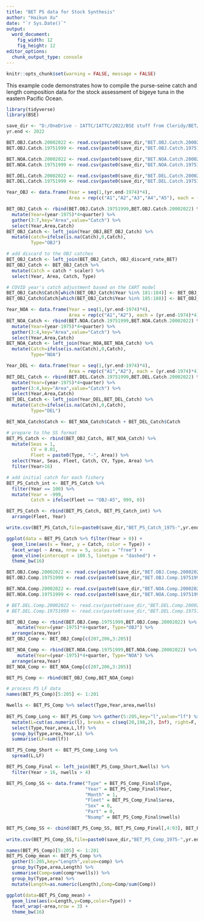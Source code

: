 ```yaml
---
title: "BET PS data for Stock Synthesis"
author: "Haikun Xu"
date: "`r Sys.Date()`"
output:
  word_document:
    fig_width: 12
    fig_height: 12
editor_options: 
  chunk_output_type: console
---
```


```r
knitr::opts_chunk$set(warning = FALSE, message = FALSE)
```

This example code demonstrates how to compile the purse-seine catch and length composition data for the stock assessment of bigeye tuna in the eastern Pacific Ocean.

```r

library(tidyverse)
library(BSE)

save_dir <- "D:/OneDrive - IATTC/IATTC/2022/BSE stuff from Cleridy/BET/"
yr.end <- 2022

BET.OBJ.Catch.20002022 <- read.csv(paste0(save_dir,"BET.OBJ.Catch.20002022.csv"))
BET.OBJ.Catch.19751999 <- read.csv(paste0(save_dir,"BET.OBJ.Catch.19751999.csv"))

BET.NOA.Catch.20002022 <- read.csv(paste0(save_dir,"BET.NOA.Catch.20002022.csv"))
BET.NOA.Catch.19751999 <- read.csv(paste0(save_dir,"BET.NOA.Catch.19751999.csv"))

BET.DEL.Catch.20002022 <- read.csv(paste0(save_dir,"BET.DEL.Catch.20002022.csv"))
BET.DEL.Catch.19751999 <- read.csv(paste0(save_dir,"BET.DEL.Catch.19751999.csv"))
```

```r
Year_OBJ <- data.frame(Year = seq(1,(yr.end-1974)*4),
                       Area = rep(c("A1","A2","A3","A4","A5"), each = (yr.end-1974)*4))

BET_OBJ_Catch <- rbind(BET.OBJ.Catch.19751999,BET.OBJ.Catch.20002022) %>% 
  mutate(Year=(year-1975)*4+quarter) %>%
  gather(3:7,key="Area",value="Catch") %>% 
  select(Year,Area,Catch)
BET_OBJ_Catch <- left_join(Year_OBJ,BET_OBJ_Catch) %>%
  mutate(catch=ifelse(is.na(Catch),0,Catch),
         Type="OBJ")

# add discard to the OBJ catches
BET_OBJ_Catch <- left_join(BET_OBJ_Catch, OBJ_discard_rate_BET)
BET_OBJ_Catch <- BET_OBJ_Catch %>%
  mutate(Catch = catch * scaler) %>%
  select(Year, Area, Catch, Type)

# COVID year's catch adjustment based on the CART model
BET_OBJ_Catch$Catch[which(BET_OBJ_Catch$Year %in% 181:184)] <- BET_OBJ_Catch$Catch[which(BET_OBJ_Catch$Year %in% 181:184)] * 0.88
BET_OBJ_Catch$Catch[which(BET_OBJ_Catch$Year %in% 185:188)] <- BET_OBJ_Catch$Catch[which(BET_OBJ_Catch$Year %in% 185:188)] * 0.82

Year_NOA <- data.frame(Year = seq(1,(yr.end-1974)*4),
                       Area = rep(c("A1","A2"), each = (yr.end-1974)*4))
BET_NOA_Catch <- rbind(BET.NOA.Catch.19751999,BET.NOA.Catch.20002022) %>% 
  mutate(Year=(year-1975)*4+quarter) %>%
  gather(3:4,key="Area",value="Catch") %>% 
  select(Year,Area,Catch)
BET_NOA_Catch <- left_join(Year_NOA,BET_NOA_Catch) %>%
  mutate(Catch=ifelse(is.na(Catch),0,Catch),
         Type="NOA")

Year_DEL <- data.frame(Year = seq(1,(yr.end-1974)*4),
                       Area = rep(c("A1","A2"), each = (yr.end-1974)*4))
BET_DEL_Catch <- rbind(BET.DEL.Catch.19751999,BET.DEL.Catch.20002022) %>% 
  mutate(Year=(year-1975)*4+quarter) %>%
  gather(3:4,key="Area",value="Catch") %>% 
  select(Year,Area,Catch)
BET_DEL_Catch <- left_join(Year_DEL,BET_DEL_Catch) %>%
  mutate(Catch=ifelse(is.na(Catch),0,Catch),
         Type="DEL")

BET_NOA_Catch$Catch <- BET_NOA_Catch$Catch + BET_DEL_Catch$Catch

# prepare to the SS format
BET_PS_Catch <- rbind(BET_OBJ_Catch, BET_NOA_Catch) %>%
  mutate(Seas = 1,
         CV = 0.01,
         Fleet = paste0(Type, "-", Area)) %>%
  select(Year, Seas, Fleet, Catch, CV, Type, Area) %>%
  filter(Year>16)

# add initial catch for each fishery
BET_PS_Catch_int <- BET_PS_Catch %>%
  filter(Year == 100) %>%
  mutate(Year = -999,
         Catch = ifelse(Fleet == "OBJ-A5", 999, 0))

BET_PS_Catch <- rbind(BET_PS_Catch, BET_PS_Catch_int) %>%
  arrange(Fleet, Year)

write.csv(BET_PS_Catch,file=paste0(save_dir,"BET_PS_Catch_1975-",yr.end,".csv"),row.names = FALSE)
```

```r
ggplot(data = BET_PS_Catch %>% filter(Year > 0)) +
  geom_line(aes(x = Year, y = Catch, color = Type)) +
  facet_wrap( ~ Area, nrow = 5, scales = "free") +
  geom_vline(xintercept = 100.5, linetype = "dashed") +
  theme_bw(16)
```

```r
BET.OBJ.Comp.20002022 <- read.csv(paste0(save_dir,"BET.OBJ.Comp.20002022.csv"))
BET.OBJ.Comp.19751999 <- read.csv(paste0(save_dir,"BET.OBJ.Comp.19751999.csv"))

BET.NOA.Comp.20002022 <- read.csv(paste0(save_dir,"BET.NOA.Comp.20002022.csv"))
BET.NOA.Comp.19751999 <- read.csv(paste0(save_dir,"BET.NOA.Comp.19751999.csv"))

# BET.DEL.Comp.20002022 <- read.csv(paste0(save_dir,"BET.DEL.Comp.20002022.csv"))
# BET.DEL.Comp.19751999 <- read.csv(paste0(save_dir,"BET.DEL.Comp.19751999.csv"))
```

```r
BET_OBJ_Comp <- rbind(BET.OBJ.Comp.19751999,BET.OBJ.Comp.20002022) %>%
    mutate(Year=(year-1975)*4+quarter, Type="OBJ") %>%
  arrange(area,Year)
BET_OBJ_Comp <- BET_OBJ_Comp[c(207,206,3:205)]

BET_NOA_Comp <- rbind(BET.NOA.Comp.19751999,BET.NOA.Comp.20002022) %>%
    mutate(Year=(year-1975)*4+quarter, Type="NOA") %>%
  arrange(area,Year)
BET_NOA_Comp <- BET_NOA_Comp[c(207,206,3:205)]

BET_PS_Comp <- rbind(BET_OBJ_Comp,BET_NOA_Comp)

# process PS LF data
names(BET_PS_Comp)[5:205] <- 1:201

Nwells <- BET_PS_Comp %>% select(Type,Year,area,nwells)
  
BET_PS_Comp_Long <- BET_PS_Comp %>% gather(5:205,key="l",value="lf") %>%
  mutate(L=cut(as.numeric(l), breaks = c(seq(20,198,2), Inf), right=F, labels = seq(20,198,2))) %>% na.omit() %>%
  select(Type,Year,area,L,lf) %>%
  group_by(Type,area,Year,L) %>%
  summarise(LF=sum(lf))

BET_PS_Comp_Short <- BET_PS_Comp_Long %>%
  spread(L,LF)

BET_PS_Comp_Final <- left_join(BET_PS_Comp_Short,Nwells) %>%
  filter(Year > 16, nwells > 4)

BET_PS_Comp_SS <- data.frame("Type" = BET_PS_Comp_Final$Type,
                             "Year" = BET_PS_Comp_Final$Year,
                             "Month" = 1,
                             "Fleet" = BET_PS_Comp_Final$area,
                             "Sex" = 0,
                             "Part" = 0,
                             "Nsamp" = BET_PS_Comp_Final$nwells)

BET_PS_Comp_SS <- cbind(BET_PS_Comp_SS, BET_PS_Comp_Final[,4:93], BET_PS_Comp_Final[,4:93])
  
write.csv(BET_PS_Comp_SS,file=paste0(save_dir,"BET_PS_Comp_1975-",yr.end,".csv"),row.names = FALSE)
```

```r
names(BET_PS_Comp)[5:205] <- 1:201
BET_PS_Comp_mean <- BET_PS_Comp %>%
  gather(5:205,key="Length",value=comp) %>%
  group_by(Type,area,Length) %>%
  summarise(Comp=sum(comp*nwells)) %>%
  group_by(Type,area) %>%
  mutate(Length=as.numeric(Length),Comp=Comp/sum(Comp))

ggplot(data=BET_PS_Comp_mean) +
  geom_line(aes(x=Length,y=Comp,color=Type)) +
  facet_wrap(~area,nrow = 3) +
  theme_bw(16)
```